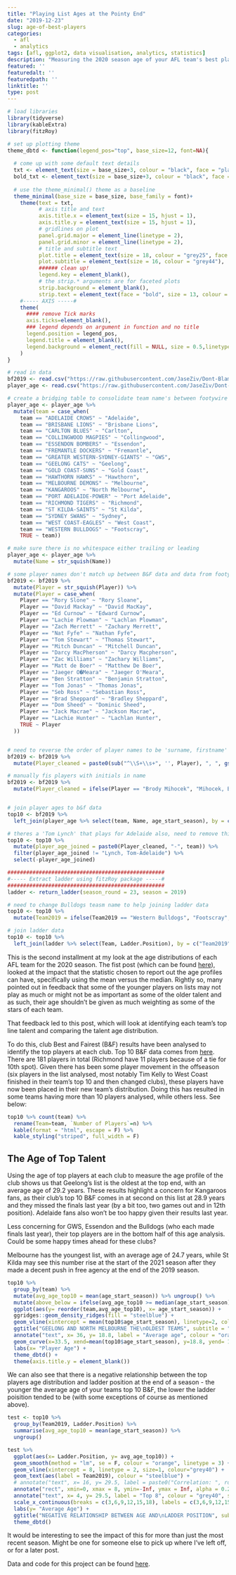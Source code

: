 ```yaml
---
title: "Playing List Ages at the Pointy End"
date: "2019-12-23"
slug: age-of-best-players
categories:
  - afl
  - analytics
tags: [afl, ggplot2, data visualisation, analytics, statistics]
description: "Measuring the 2020 season age of your AFL team's best players"
featured: ''
featuredalt: ''
featuredpath: ''
linktitle: ''
type: post
---
```


```r
# load libraries
library(tidyverse)
library(kableExtra)
library(fitzRoy)

# set up plotting theme
theme_dbtd <- function(legend_pos="top", base_size=12, font=NA){
  
  # come up with some default text details
  txt <- element_text(size = base_size+3, colour = "black", face = "plain")
  bold_txt <- element_text(size = base_size+3, colour = "black", face = "bold")
  
  # use the theme_minimal() theme as a baseline
  theme_minimal(base_size = base_size, base_family = font)+
    theme(text = txt,
          # axis title and text
          axis.title.x = element_text(size = 15, hjust = 1),
          axis.title.y = element_text(size = 15, hjust = 1),
          # gridlines on plot
          panel.grid.major = element_line(linetype = 2),
          panel.grid.minor = element_line(linetype = 2),
          # title and subtitle text
          plot.title = element_text(size = 18, colour = "grey25", face = "bold"),
          plot.subtitle = element_text(size = 16, colour = "grey44"),
          ###### clean up!
          legend.key = element_blank(),
          # the strip.* arguments are for faceted plots
          strip.background = element_blank(),
          strip.text = element_text(face = "bold", size = 13, colour = "grey35")) +
    #----- AXIS -----#
    theme(
      #### remove Tick marks
      axis.ticks=element_blank(),
      ### legend depends on argument in function and no title
      legend.position = legend_pos,
      legend.title = element_blank(),
      legend.background = element_rect(fill = NULL, size = 0.5,linetype = 2)
    )
}

```


```r
# read in data
bf2019 <- read.csv("https://raw.githubusercontent.com/JaseZiv/Dont-Blame-the-Data-Data-Files/master/age_at_top_end/top_10_bf_2019.csv", stringsAsFactors = F)
player_age <- read.csv("https://raw.githubusercontent.com/JaseZiv/Dont-Blame-the-Data-Data-Files/master/analysing_afl_team_age/afl_player_age.csv", stringsAsFactors = F)
```


```r
# create a bridging table to consolidate team name's between footywire and AFL tables
player_age <- player_age %>% 
  mutate(team = case_when(
    team == "ADELAIDE CROWS" ~ "Adelaide",
    team == "BRISBANE LIONS" ~ "Brisbane Lions",
    team == "CARLTON BLUES" ~ "Carlton",
    team == "COLLINGWOOD MAGPIES" ~ "Collingwood",
    team == "ESSENDON BOMBERS" ~ "Essendon",
    team == "FREMANTLE DOCKERS" ~ "Fremantle",
    team == "GREATER WESTERN-SYDNEY-GIANTS" ~ "GWS",
    team == "GEELONG CATS" ~ "Geelong",
    team == "GOLD COAST-SUNS" ~ "Gold Coast",
    team == "HAWTHORN HAWKS" ~ "Hawthorn",
    team == "MELBOURNE DEMONS" ~ "Melbourne",
    team == "KANGAROOS" ~ "North Melbourne",
    team == "PORT ADELAIDE-POWER" ~ "Port Adelaide",
    team == "RICHMOND TIGERS" ~ "Richmond",
    team == "ST KILDA-SAINTS" ~ "St Kilda",
    team == "SYDNEY SWANS" ~ "Sydney",
    team == "WEST COAST-EAGLES" ~ "West Coast",
    team == "WESTERN BULLDOGS" ~ "Footscray",
    TRUE ~ team))

# make sure there is no whitespace either trailing or leading
player_age <- player_age %>% 
  mutate(Name = str_squish(Name))

# some player names don't match up between B&F data and data from footywire
bf2019 <- bf2019 %>% 
  mutate(Player = str_squish(Player)) %>% 
  mutate(Player = case_when(
    Player == "Rory Slone" ~ "Rory Sloane",
    Player == "David Mackay" ~ "David MacKay",
    Player == "Ed Curnow" ~ "Edward Curnow",
    Player == "Lachie Plowman" ~ "Lachlan Plowman",
    Player == "Zach Merrett" ~ "Zachary Merrett",
    Player == "Nat Fyfe" ~ "Nathan Fyfe",
    Player == "Tom Stewart" ~ "Thomas Stewart",
    Player == "Mitch Duncan" ~ "Mitchell Duncan",
    Player == "Darcy MacPherson" ~ "Darcy Macpherson",
    Player == "Zac Williams" ~ "Zachary Williams",
    Player == "Matt de Boer" ~ "Matthew De Boer",
    Player == "Jaeger O�Meara" ~ "Jaeger O'Meara",
    Player == "Ben Stratton" ~ "Benjamin Stratton",
    Player == "Tom Jonas" ~ "Thomas Jonas",
    Player == "Seb Ross" ~ "Sebastian Ross",
    Player == "Brad Sheppard" ~ "Bradley Sheppard",
    Player == "Dom Sheed" ~ "Dominic Sheed",
    Player == "Jack Macrae" ~ "Jackson Macrae",
    Player == "Lachie Hunter" ~ "Lachlan Hunter",
    TRUE ~ Player
  ))


# need to reverse the order of player names to be 'surname, firstname' rather than 'firt_name surname'
bf2019 <- bf2019 %>% 
  mutate(Player_cleaned = paste0(sub("^\\S+\\s+", '', Player), ", ", gsub( " .*$", "", Player)))

# manually fis players with initials in name
bf2019 <- bf2019 %>% 
  mutate(Player_cleaned = ifelse(Player == "Brody Mihocek", "Mihocek, Brody R", ifelse(Player == "Callum Wilkie", "Wilkie, Callum R", ifelse(Player == "Josh Kennedy", "Kennedy, Josh P.", Player_cleaned))))


# join player ages to b&f data
top10 <- bf2019 %>% 
  left_join(player_age %>% select(team, Name, age_start_season), by = c("Player_cleaned" = "Name"))

# theres a 'Tom Lynch' that plays for Adelaide also, need to remove this record
top10 <- top10 %>% 
  mutate(player_age_joined = paste0(Player_cleaned, "-", team)) %>% 
  filter(player_age_joined != "Lynch, Tom-Adelaide") %>% 
  select(-player_age_joined)

##################################################
#----- Extract ladder using fitzRoy package -----#
##################################################
ladder <- return_ladder(season_round = 23, season = 2019)

# need to change Bulldogs teasm name to help joining ladder data
top10 <- top10 %>% 
  mutate(Team2019 = ifelse(Team2019 == "Western Bulldogs", "Footscray", Team2019))

# join ladder data
top10 <- top10 %>% 
  left_join(ladder %>% select(Team, Ladder.Position), by = c("Team2019" = "Team"))
```


This is the second installment at my look at the age distributions of each AFL team for the 2020 season. The fist post (which can be found [here](https://www.dontblamethedata.com/blog/analysing-afl-team-age/)), looked at the impact that the statistic chosen to report out the age profiles can have, specifically using the mean versus the median. Rightly so, many pointed out in feedback that some of the younger players on lists may not play as much or might not be as important as some of the older talent and as such, their age shouldn't be given as much weighting as some of the stars of each team.

That feedback led to this post, which will look at identifying each team's top line talent and comparing the talent age distribution.

To do this, club Best and Fairest (B&F) results have been analysed to identify the top players at each club. Top 10 B&F data comes from [here](https://www.foxsports.com.au/afl/afl-best-and-fairest-winners-2019-club-champion-awards-dates-votes-leaderboards-who-won-each-clubs-best-and-fairest/news-story/a6f87d3cadd61c24aff1ba760da5549c). There are 181 players in total (Richmond have 11 players because of a tie for 10th spot). Given there has been some player movement in the offseason (six players in the list analysed, most notably Tim Kelly to West Coast finished in their team's top 10 and then changed clubs), these players have now been placed in their new team's distribution. Doing this has resulted in some teams having more than 10 players analysed, while others less. See below: 

```r
top10 %>% count(team) %>% 
  rename(Team=team, `Number of Players`=n) %>% 
  kable(format = "html", escape = F) %>%
  kable_styling("striped", full_width = F) 
```


## The Age of Top Talent

Using the age of top players at each club to measure the age profile of the club shows us that Geelong's list is the oldest at the top end, with an average age of 29.2 years. These results highlight a concern for Kangaroos fans, as their club's top 10 B&F comes in at second on this list at 28.9 years and they missed the finals last year (by a bit too, two games out and in 12th position). Adelaide fans also won't be too happy given their results last year.

Less concerning for GWS, Essendon and the Bulldogs (who each made finals last year), their top players are in the bottom half of this age analysis. Could be some happy times ahead for these clubs?

Melbourne has the youngest list, with an average age of 24.7 years, while St Kilda may see this number rise at the start of the 2021 season after they made a decent push in free agency at the end of the 2019 season.


```r
top10 %>% 
  group_by(team) %>% 
  mutate(avg_age_top10 = mean(age_start_season)) %>% ungroup() %>% 
  mutate(above_below = ifelse(avg_age_top10 >= median(age_start_season), "Above", "Below")) %>% 
  ggplot(aes(y= reorder(team,avg_age_top10), x= age_start_season)) +
  ggridges::geom_density_ridges(fill = "steelblue") +
  geom_vline(xintercept = mean(top10$age_start_season), linetype=2, colour = "orange") +
  ggtitle("GEELONG AND NORTH MELBOURNE THE\nOLDEST TEAMS", subtitle = "Melbourne are the youngest") +
  annotate("text", x= 36, y= 18.8, label = "Average age", colour = "orange") +
  geom_curve(x=33.5, xend=mean(top10$age_start_season), y=18.8, yend= 18, curvature = 0.2, arrow = arrow(length = unit(0.2,"cm")), size =1, colour = "orange") +
  labs(x= "Player Age") +
  theme_dbtd() +
  theme(axis.title.y = element_blank())
```


We can also see that there is a negative relationship between the top players age distribution and ladder position at the end of a season - the younger the average age of your teams top 10 B&F, the lower the ladder poisition tended to be (with some exceptions of course as mentioned above).

```r
test <- top10 %>% 
  group_by(Team2019, Ladder.Position) %>% 
  summarise(avg_age_top10 = mean(age_start_season)) %>% 
  ungroup() 

test %>% 
  ggplot(aes(x= Ladder.Position, y= avg_age_top10)) +
  geom_smooth(method = "lm", se = F, colour = "orange", linetype = 3) +
  geom_vline(xintercept = 8, linetype = 2, size=1, colour="grey40") +
  geom_text(aes(label = Team2019), colour = "steelblue") +
  # annotate("text", x= 16, y= 29.5, label = paste0("Correlation: ", round(cor(test$Ladder.Position, test$avg_age_top10), 2)), colour = "orange", size=6) +
  annotate("rect", xmin=0, xmax = 8, ymin=-Inf, ymax = Inf, alpha = 0.2) +
  annotate("text", x= 4, y= 29.5, label = "Top 8", colour = "grey40", size=6) +
  scale_x_continuous(breaks = c(3,6,9,12,15,18), labels = c(3,6,9,12,15,18), limits = c(0,19), name = "Ladder Position") +
  labs(y= "Average Age") +
  ggtitle("NEGATIVE RELATIONSHIP BETWEEN AGE AND\nLADDER POSITION", subtitle = "Correlation of -0.5") +
  theme_dbtd()
```


It would be interesting to see the impact of this for more than just the most recent season. Might be one for someone else to pick up where I've left off, or for a later post.

Data and code for this project can be found [here](https://github.com/JaseZiv/Dont-Blame-the-Data-Data-Files/tree/master/age_at_top_end).
